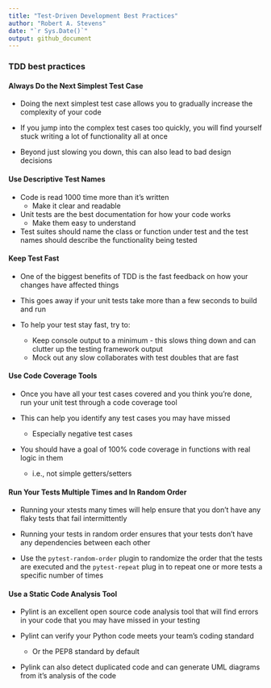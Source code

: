 ```yaml
---
title: "Test-Driven Development Best Practices"
author: "Robert A. Stevens"
date: "`r Sys.Date()`"
output: github_document
---
```


### TDD best practices

#### Always Do the Next Simplest Test Case 

- Doing the next simplest test case allows you to gradually increase the complexity of your code

- If you jump into the complex test cases too quickly, you will find yourself stuck writing a lot of functionality all at once

- Beyond just slowing you down, this can also lead to bad design decisions 

#### Use Descriptive Test Names 

- Code is read 1000 time more than it's written 
    + Make it clear and readable

- Unit tests are the best documentation for how your code works 
    + Make them easy to understand 

- Test suites should name the class or function under test and the test names should describe the functionality being tested 

#### Keep Test Fast 

- One of the biggest benefits of TDD is the fast feedback on how your changes have affected things 

- This goes away if your unit tests take more than a few seconds to build and run 

- To help your test stay fast, try to:
    + Keep console output to a minimum - this slows thing down and can clutter up the testing framework output 
    + Mock out any slow collaborates with test doubles that are fast

#### Use Code Coverage Tools

- Once you have all your test cases covered and you think you're done, run your unit test through a code coverage tool 

- This can help you identify any test cases you may have missed
    + Especially negative test cases 

- You should have a goal of 100% code coverage in functions with real logic in them 
    + i.e., not simple getters/setters 

#### Run Your Tests Multiple Times and In Random Order 

- Running your xtests many times will help ensure that you don't have any flaky tests that fail intermittently

- Running your tests in random order ensures that your tests don't have any dependencies between each other 

- Use the `pytest-random-order` plugin to randomize the order that the tests are executed and the `pytest-repeat` plug in to repeat one or more tests a specific number of times

#### Use a Static Code Analysis Tool 

- Pylint is an excellent open source code analysis tool that will find errors in your code that you may have missed in your testing 

- Pylint can verify your Python code meets your team's coding standard 
    + Or the PEP8 standard by default 

- Pylink can also detect duplicated code and can generate UML diagrams from it's analysis of the code 
